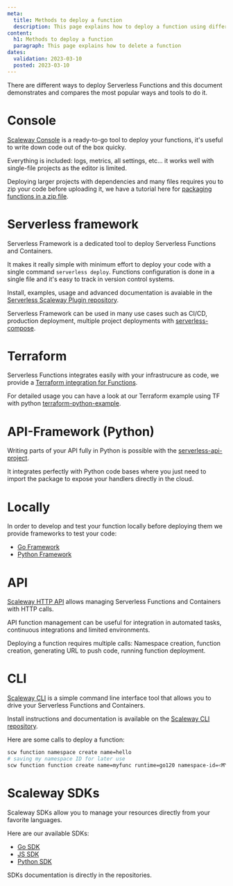 ```yaml
---
meta:
  title: Methods to deploy a function
  description: This page explains how to deploy a function using different clients
content:
  h1: Methods to deploy a function
  paragraph: This page explains how to delete a function
dates:
  validation: 2023-03-10
  posted: 2023-03-10
---
```


There are different ways to deploy Serverless Functions and this document demonstrates and compares the most popular ways and tools to do it.

# Console

[Scaleway Console](https://console.scaleway.com/) is a ready-to-go tool to deploy your functions, it's useful to write down code out of the box quicky.

Everything is included: logs, metrics, all settings, etc... it works well with single-file projects as the editor is limited.

Deploying larger projects with dependencies and many files requires you to zip your code before uploading it, we have a tutorial here for 
[packaging functions in a zip file](/serverless/functions/how-to/package-function-dependencies-in-zip/).

# Serverless framework

Serverless Framework is a dedicated tool to deploy Serverless Functions and Containers.

It makes it really simple with minimum effort to deploy your code with a single command `serverless deploy`.
Functions configuration is done in a single file and it's easy to track in version control systems.

Install, examples, usage and advanced documentation is avaiable in the [Serverless Scaleway Plugin repository](https://github.com/scaleway/serverless-scaleway-functions).

Serverless Framework can be used in many use cases such as CI/CD, production deployment, 
multiple project deployments with [serverless-compose](https://www.serverless.com/framework/docs/guides/compose).

# Terraform

Serverless Functions integrates easily with your infrastrucure as code, we provide a
[Terraform integration for Functions](https://registry.terraform.io/providers/scaleway/scaleway/latest/docs/resources/function).

For detailed usage you can have a look at our Terraform example using TF
with python [terraform-python-example](https://github.com/scaleway/serverless-examples/tree/main/functions/terraform-python-example).

# API-Framework (Python)

Writing parts of your API fully in Python is possible with the [serverless-api-project](https://github.com/scaleway/serverless-api-project).

It integrates perfectly with Python code bases where you just need to import the package to 
expose your handlers directly in the cloud.

# Locally

In order to develop and test your function locally before deploying them we provide frameworks to test your code:
- [Go Framework](https://github.com/scaleway/serverless-functions-go)
- [Python Framework](https://github.com/scaleway/serverless-functions-python)

# API

[Scaleway HTTP API](https://developers.scaleway.com/en/products/functions/api/) allows managing Serverless Functions and Containers
with HTTP calls.

API function management can be useful for integration in automated tasks, continuous integrations and limited environments.

Deploying a function requires multiple calls: Namespace creation, function creation, generating URL to push code, running function deployment.

# CLI

[Scaleway CLI](https://github.com/scaleway/scaleway-cli) is a simple command line interface tool that allows you to drive your Serverless
Functions and Containers.

Install instructions and documentation is available on the [Scaleway CLI repository](https://github.com/scaleway/scaleway-cli).

Here are some calls to deploy a function:

```sh
scw function namespace create name=hello
# saving my namespace ID for later use
scw function function create name=myfunc runtime=go120 namespace-id=<MY-NAMESPACE-ID>
```

# Scaleway SDKs

Scaleway SDKs allow you to manage your resources directly from your favorite languages.

Here are our available SDKs:

- [Go SDK](https://github.com/scaleway/scaleway-sdk-go)
- [JS SDK](https://github.com/scaleway/scaleway-sdk-js)
- [Python SDK](https://github.com/scaleway/scaleway-sdk-python)

SDKs documentation is directly in the repositories.